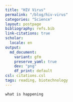 ```yaml
---
title: "HIV Virus"
permalink: "/blog/hiv-virus"
categories: "Science"
layout: postpage
bibliography: refs.bib
link-citations: true
scholar:
  locale: en
output:
  md_document:
    variant: gfm
    preserve_yaml: true
    dev: "png"
    df_print: default
csl: citations.csl
tags: reading, biotechnology
---
```


`what is happening`